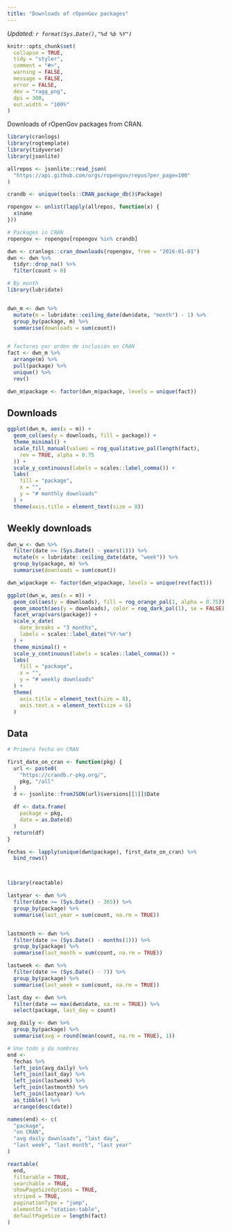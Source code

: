 ```yaml
---
title: "Downloads of rOpenGov packages"
---
```


*Updated: `r format(Sys.Date(),"%d %b %Y")`*


```r
knitr::opts_chunk$set(
  collapse = TRUE,
  tidy = "styler",
  comment = "#>",
  warning = FALSE,
  message = FALSE,
  error = FALSE,
  dev = "ragg_png",
  dpi = 300,
  out.width = "100%"
)
```

Downloads of rOpenGov packages from CRAN.


```r
library(cranlogs)
library(rogtemplate)
library(tidyverse)
library(jsonlite)

allrepos <- jsonlite::read_json(
  "https://api.github.com/orgs/ropengov/repos?per_page=100"
)

crandb <- unique(tools::CRAN_package_db()$Package)

ropengov <- unlist(lapply(allrepos, function(x) {
  x$name
}))

# Packages in CRAN
ropengov <- ropengov[ropengov %in% crandb]

dwn <- cranlogs::cran_downloads(ropengov, from = "2016-01-01")
dwn <- dwn %>%
  tidyr::drop_na() %>%
  filter(count > 0)

# By month
library(lubridate)


dwn_m <- dwn %>%
  mutate(m = lubridate::ceiling_date(dwn$date, "month") - 1) %>%
  group_by(package, m) %>%
  summarise(downloads = sum(count))


# factores por orden de inclusión en CRAN
fact <- dwn_m %>%
  arrange(m) %>%
  pull(package) %>%
  unique() %>%
  rev()

dwn_m$package <- factor(dwn_m$package, levels = unique(fact))
```


## Downloads

```r

ggplot(dwn_m, aes(x = m)) +
  geom_col(aes(y = downloads, fill = package)) +
  theme_minimal() +
  scale_fill_manual(values = rog_qualitative_pal(length(fact),
    rev = TRUE, alpha = 0.75
  )) +
  scale_y_continuous(labels = scales::label_comma()) +
  labs(
    fill = "package",
    x = "",
    y = "# monthly downloads"
  ) +
  theme(axis.title = element_text(size = 8))
```

## Weekly downloads

```r

dwn_w <- dwn %>%
  filter(date >= (Sys.Date() - years(1))) %>%
  mutate(m = lubridate::ceiling_date(date, "week")) %>%
  group_by(package, m) %>%
  summarise(downloads = sum(count))

dwn_w$package <- factor(dwn_w$package, levels = unique(rev(fact)))

ggplot(dwn_w, aes(x = m)) +
  geom_col(aes(y = downloads), fill = rog_orange_pal(1, alpha = 0.75)) +
  geom_smooth(aes(y = downloads), color = rog_dark_pal(1), se = FALSE) +
  facet_wrap(vars(package)) +
  scale_x_date(
    date_breaks = "3 months",
    labels = scales::label_date("%Y-%m")
  ) +
  theme_minimal() +
  scale_y_continuous(labels = scales::label_comma()) +
  labs(
    fill = "package",
    x = "",
    y = "# weekly downloads"
  ) +
  theme(
    axis.title = element_text(size = 8),
    axis.text.x = element_text(size = 6)
  )
```


## Data

```r

# Primera fecha en CRAN

first_date_on_cran <- function(pkg) {
  url <- paste0(
    "https://crandb.r-pkg.org/",
    pkg, "/all"
  )
  d <- jsonlite::fromJSON(url)$versions[[1]]$Date

  df <- data.frame(
    package = pkg,
    date = as.Date(d)
  )
  return(df)
}

fechas <- lapply(unique(dwn$package), first_date_on_cran) %>%
  bind_rows()



library(reactable)

lastyear <- dwn %>%
  filter(date >= (Sys.Date() - 365)) %>%
  group_by(package) %>%
  summarise(last_year = sum(count, na.rm = TRUE))


lastmonth <- dwn %>%
  filter(date >= (Sys.Date() - months(1))) %>%
  group_by(package) %>%
  summarise(last_month = sum(count, na.rm = TRUE))

lastweek <- dwn %>%
  filter(date >= (Sys.Date() - 7)) %>%
  group_by(package) %>%
  summarise(last_week = sum(count, na.rm = TRUE))

last_day <- dwn %>%
  filter(date == max(dwn$date, na.rm = TRUE)) %>%
  select(package, last_day = count)

avg_daily <- dwn %>%
  group_by(package) %>%
  summarise(avg = round(mean(count, na.rm = TRUE), 1))

# Une todo y da nombres
end <-
  fechas %>%
  left_join(avg_daily) %>%
  left_join(last_day) %>%
  left_join(lastweek) %>%
  left_join(lastmonth) %>%
  left_join(lastyear) %>%
  as_tibble() %>%
  arrange(desc(date))

names(end) <- c(
  "package",
  "on CRAN",
  "avg daily downloads", "last day",
  "last week", "last month", "last year"
)

reactable(
  end,
  filterable = TRUE,
  searchable = TRUE,
  showPageSizeOptions = TRUE,
  striped = TRUE,
  paginationType = "jump",
  elementId = "station-table",
  defaultPageSize = length(fact)
)
```
